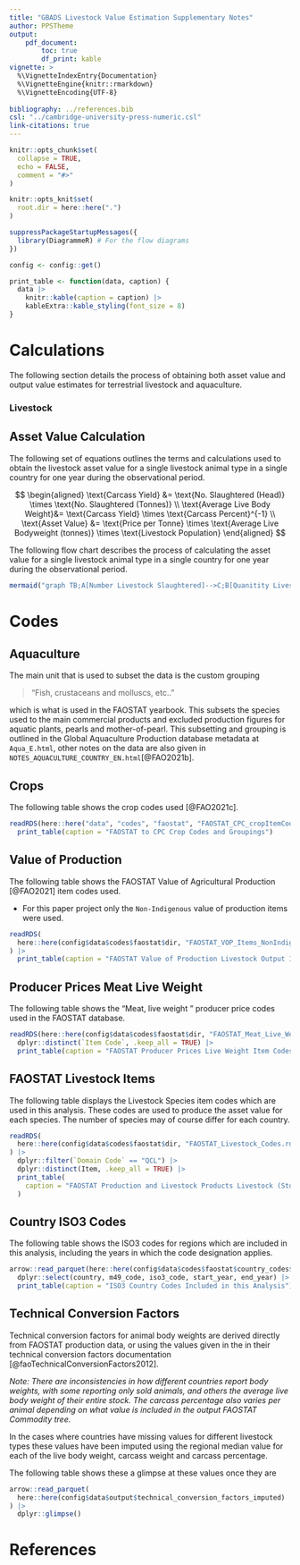 ```yaml
---
title: "GBADS Livestock Value Estimation Supplementary Notes"
author: PPSTheme
output: 
    pdf_document:
        toc: true
        df_print: kable
vignette: >
  %\VignetteIndexEntry{Documentation}
  %\VignetteEngine{knitr::rmarkdown}
  %\VignetteEncoding{UTF-8}
  
bibliography: ../references.bib
csl: "../cambridge-university-press-numeric.csl"
link-citations: true
---
```


```r
knitr::opts_chunk$set(
  collapse = TRUE,
  echo = FALSE,
  comment = "#>"
)

knitr::opts_knit$set(
  root.dir = here::here(".")
)

suppressPackageStartupMessages({
  library(DiagrammeR) # For the flow diagrams
})
```


```r
config <- config::get()

print_table <- function(data, caption) {
  data |>
    knitr::kable(caption = caption) |>
    kableExtra::kable_styling(font_size = 8)
}
```

\newpage

# Calculations 


The following section details the process of obtaining both asset value and 
output value estimates for terrestrial livestock and aquaculture. 



### Livestock 



\newpage

## Asset Value Calculation


The following set of equations outlines the terms and calculations used to
obtain the livestock asset value for a single livestock animal type in a single
country for one year during the observational period.


$$
\begin{aligned}
    \text{Carcass Yield} &= \text{No. Slaughtered (Head)} \times \text{No. Slaughtered (Tonnes)} \\
    \text{Average Live Body Weight}&= \text{Carcass Yield} \times \text{Carcass Percent}^{-1} \\
    \text{Asset Value} &= \text{Price per Tonne} \times \text{Average Live Bodyweight (tonnes)} \times \text{Livestock Population}
\end{aligned}
$$

The following flow chart describes the process of calculating the asset value 
for a single livestock animal type in a single country for one year 
during the observational period. 



```r
mermaid("graph TB;A[Number Livestock Slaughtered]-->C;B[Quanitity Livestock Slaughtered]-->C;C[Tonnes/Head = Carcass Yield] -->E;D[Carcass Percentage]-->E;E[Yield/Carcass Percentage = Average Live Body Weight]-->G;F[Liveweight Price Per Tonne]-->G;G[Liveweight Price Per Tonne/Average Live Body Weight = Price Per Live Animal]-->I;H[Livestock Population]-->I;I[Asset Value];")
```

\newpage

# Codes 

## Aquaculture

The main unit that is used to subset the data is the custom grouping 

> "Fish, crustaceans and molluscs, etc.."

which is what is used in the FAOSTAT yearbook. This subsets the species used to
the main commercial products and excluded production figures for aquatic plants,
pearls and mother-of-pearl. This subsetting and grouping  is outlined in the
Global Aquaculture Production database metadata at `Aqua_E.html`, other notes on
the data are also given in `NOTES_AQUACULTURE_COUNTRY_EN.html`[@FAO2021b].
 
\newpage
 
 
## Crops 

The following table shows the crop codes used [@FAO2021c]. 

```r
readRDS(here::here("data", "codes", "faostat", "FAOSTAT_CPC_cropItemCodes.Rds")) |>
  print_table(caption = "FAOSTAT to CPC Crop Codes and Groupings")
```

\newpage





## Value of Production

The following table shows the FAOSTAT Value of Agricultural Production [@FAO2021] 
item codes used. 

- For this paper project only the `Non-Indigenous` value of production items 
were used. 


```r
readRDS(
  here::here(config$data$codes$faostat$dir, "FAOSTAT_VOP_Items_NonIndigenous_Codes.rds")
) |>
  print_table(caption = "FAOSTAT Value of Production Livestock Output Item Codes Used")
```


\newpage

## Producer Prices Meat Live Weight

The following table shows the "Meat, live weight <animal>" producer price 
codes used in the FAOSTAT database. 


```r
readRDS(here::here(config$data$codes$faostat$dir, "FAOSTAT_Meat_Live_Weight_Codes.rds")) |>
  dplyr::distinct(`Item Code`, .keep_all = TRUE) |>
  print_table(caption = "FAOSTAT Producer Prices Live Weight Item Codes used")
```

\newpage


## FAOSTAT Livestock Items 

The following table displays the Livestock Species item codes which are 
used in this analysis. These codes are used to produce the asset value for each 
species. The number of species may of course differ for each country. 

```r
readRDS(
  here::here(config$data$codes$faostat$dir, "FAOSTAT_Livestock_Codes.rds")
) |>
  dplyr::filter(`Domain Code` == "QCL") |>
  dplyr::distinct(Item, .keep_all = TRUE) |>
  print_table(
    caption = "FAOSTAT Production and Livestock Products Livestock (Stock) Item Codes Used"
  )
```




## Country ISO3 Codes 

The following table shows the ISO3 codes for regions which are included in this
analysis, including the years in which the code designation applies.

```r

arrow::read_parquet(here::here(config$data$codes$faostat$country_codes$output_codes)) |>
  dplyr::select(country, m49_code, iso3_code, start_year, end_year) |>
  print_table(caption = "ISO3 Country Codes Included in this Analysis")
```

\newpage

## Technical Conversion Factors 

Technical conversion factors for animal body weights are derived directly from
FAOSTAT production data, or using the values given in the in their technical
conversion factors documentation [@faoTechnicalConversionFactors2012].


*Note: There are inconsistencies in how different countries report body weights,
with some reporting only sold animals, and others the average live body weight
of their entire stock. The carcass percentage also varies per animal depending
on what value is included in the output FAOSTAT Commodity tree.*

In the cases where countries have missing values for different livestock types
these values have been imputed using the regional median value for each of the
live body weight, carcass weight and carcass percentage.

The following table shows these a glimpse at these values once they are 


```r
arrow::read_parquet(
  here::here(config$data$output$technical_conversion_factors_imputed)
) |>
  dplyr::glimpse()
```




# References
